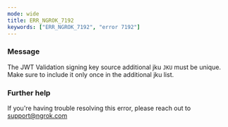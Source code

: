 ```yaml
---
mode: wide
title: ERR_NGROK_7192
keywords: ["ERR_NGROK_7192", "error 7192"]
---
```



### Message

The JWT Validation signing key source additional jku `JKU` must be unique. Make sure to include it only once in the additional jku list.

<ErrorDetails />

### Further help

If you're having trouble resolving this error, please reach out to [support@ngrok.com](mailto:support@ngrok.com?subject=Help%20with%20ERR_NGROK_7192)
